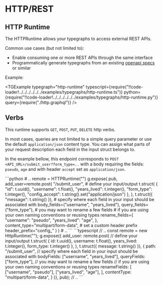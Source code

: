 
# HTTP/REST

## HTTP Runtime

The HTTPRuntime allows your typegraphs to access external REST APIs.

Common use cases (but not limited to):

- Enable consuming one or more REST APIs through the same interface
- Programmatically generate typegraphs from an existing [openapi specs](https://swagger.io/specification/) or similar

Example:

<TGExample
  typegraph="http-runtime"
  typescript={require("!!code-loader!../../../../../../examples/typegraphs/http-runtime.ts")}
  python={require("!!code-loader!../../../../../../examples/typegraphs/http-runtime.py")}
  query={require("./http.graphql")}
/>

## Verbs

This runtime supports `GET`, `POST`, `PUT`, `DELETE` http verbs.

In most cases, queries are not limited to a simple query parameter or use the default `application/json` content type. You can assign what parts of your request description each field in the input struct belongs to.

In the example bellow, this endpoint corresponds to `POST <API_URL>/submit_user?form_type=..` with a body requiring the fields: `pseudo`, `age` and with header `accept` set as `application/json`.

<SDKTabs>
    <TabItem value="python">
```python
# ..
    remote = HTTPRuntime("<API_URL>")
    g.expose(
        pub,
        add_user=remote.post(
            "/submit_user",
            # define your input/output
            t.struct(
                {
                    "id": t.uuid(),
                    "username": t.float(),
                    "years_lived": t.integer(),
                    "form_type": t.integer(),
                    "config_accept": t.string().set("application/json")
                },
            ),
            t.struct({ "message": t.string() }),
            # specify where each field in your input should be associated with
            body_fields=("username", "years_lived"),
            query_fields=("form_type"),
            # you may want to rename a few fields
            # if you are using your own naming conventions or reusing types
            rename_fields={
                "username": "pseudo",
                "years_lived": "age",
            },
            content_type="multipart/form-data",
            # set a custom header prefix
            header_prefix="config_"
        )
    )
# ..
```
    </TabItem>
    <TabItem value="typescript">
```typescript
// ..
  const remote = new HttpRuntime("<API_URL>");
  g.expose({
    add_user: remote.post(
      // define your input/output
      t.struct(
        {
          id: t.uuid(),
          username: t.float(),
          years_lived: t.integer(),
          form_type: t.integer()
        },
      ),
      t.struct({ message: t.string() }),
      {
        path: "/submit_user",
        // specify where each field in your input should be associated with
        bodyFields: ["username", "years_lived"],
        queryFields: ["form_type"],
        // you may want to rename a few fields
        // if you are using your own naming conventions or reusing types
        renameFields: [
          ["username", "pseudo"],
          ["years_lived", "age"],
        ],
        contentType: "multipart/form-data",
      }
  )}, pub);
// ..
```
    </TabItem>
</SDKTabs>
